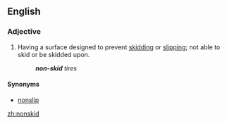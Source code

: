 ==English==
===Adjective===
{{en-adj}}
# Having a surface designed to prevent [[skidding]] or [[slipping]]; not able to skid or be skidded upon.
#: '''''non-skid''' tires''
====Synonyms====
* [[nonslip]]
[[zh:nonskid]]
